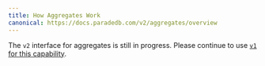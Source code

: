```yaml
---
title: How Aggregates Work
canonical: https://docs.paradedb.com/v2/aggregates/overview
---
```


The `v2` interface for aggregates is still in progress. Please continue to use [`v1` for this capability](/documentation/aggregates/overview).
